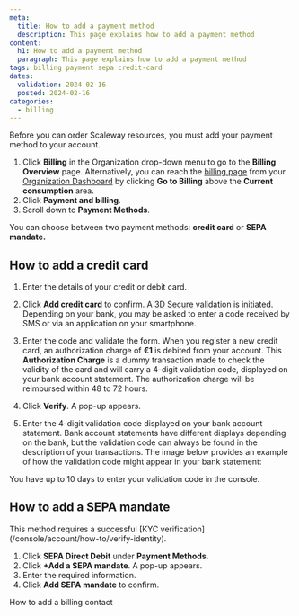 ```yaml
---
meta:
  title: How to add a payment method
  description: This page explains how to add a payment method
content:
  h1: How to add a payment method
  paragraph: This page explains how to add a payment method
tags: billing payment sepa credit-card
dates:
  validation: 2024-02-16
  posted: 2024-02-16
categories:
  - billing
---
```




Before you can order Scaleway resources, you must add your payment method to your account.

<Macro id="iam-requirements" />

1. Click **Billing** in the Organization drop-down menu to go to the **Billing Overview** page.
    <Message type="tip">
      Alternatively, you can reach the [billing page](https://console.scaleway.com/billing/overview) from your [Organization Dashboard](https://console.scaleway.com/organization) by clicking **Go to Billing** above the **Current consumption** area.
    </Message>
2. Click **Payment and billing**.
3. Scroll down to **Payment Methods**.

You can choose between two payment methods: **credit card** or **SEPA mandate.**

## How to add a credit card

1. Enter the details of your credit or debit card.
2. Click **Add credit card** to confirm. A [3D Secure](https://en.wikipedia.org/wiki/3-D_Secure) validation is initiated. Depending on your bank, you may be asked to enter a code received by SMS or via an application on your smartphone.
3. Enter the code and validate the form.
    <Message type="note">
     When you register a new credit card, an authorization charge of **€1** is debited from your account. This **Authorization Charge** is a dummy transaction made to check the validity of the card and will carry a 4-digit validation code, displayed on your bank account statement. The authorization charge will be reimbursed within 48 to 72 hours.
    </Message>
4. Click **Verify**. A pop-up appears.
5. Enter the 4-digit validation code displayed on your bank account statement.
    <Message type="note">
      Bank account statements have different displays depending on the bank, but the validation code can always be found in the description of your transactions. The image below provides an example of how the validation code might appear in your bank statement:

      <Lightbox src="scaleway-bank-statement.webp" alt="Screenshot of a bank account statement. Under the transactions section, an entry called SCW*C-6569E-COMMERCE displays. The validation code is represented by the number sequence" />
    </Message>


<Message type="important">
  You have up to 10 days to enter your validation code in the console.
</Message>

## How to add a SEPA mandate

<Message type="note">
  This method requires a successful [KYC verification](/console/account/how-to/verify-identity).
</Message>

1. Click **SEPA Direct Debit** under **Payment Methods**.
2. Click **+Add a SEPA mandate**. A pop-up appears.
3. Enter the required information.
4. Click **Add SEPA mandate** to confirm.

<Navigation title="See also">
  <NextButton to="/console/billing/how-to/add-billing-contact">How to add a billing contact</NextButton>
</Navigation>
